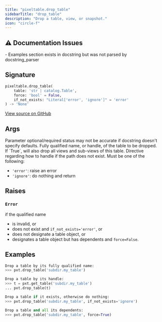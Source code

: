 ```yaml
---
title: "pixeltable.drop_table"
sidebarTitle: "drop_table"
description: "Drop a table, view, or snapshot."
icon: "circle-f"
---
```

## ⚠️ Documentation Issues

<Warning>
- Examples section exists in docstring but was not parsed by docstring_parser
</Warning>

## Signature

```python
pixeltable.drop_table(
    table: 'str | catalog.Table',
    force: 'bool' = False,
    if_not_exists: "Literal['error', 'ignore']" = 'error'
) -> 'None'
```

<a href="https://github.com/pixeltable/pixeltable/blob/main/pixeltable/globals.py#L497" target="_self">View source on GitHub</a>

## Args

<Note>
Parameter optional/required status may not be accurate if docstring doesn't specify defaults.
</Note>

<ParamField path="table" type="str | catalog.Table" required>
  Fully qualified name, or handle, of the table to be dropped.


</ParamField>

<ParamField path="force" type="bool" >
  If `True`, will also drop all views and sub-views of this table.


</ParamField>

<ParamField path="if_not_exists" type="Literal['error', 'ignore']" >
  Directive regarding how to handle if the path does not exist. Must be one of the following:

- `'error'`: raise an error
- `'ignore'`: do nothing and return

</ParamField>

## Raises

### `Error`

if the qualified name

- is invalid, or
- does not exist and `if_not_exists='error'`, or
- does not designate a table object, or
- designates a table object but has dependents and `force=False`.


## Examples

```python
Drop a table by its fully qualified name:
>>> pxt.drop_table('subdir.my_table')

Drop a table by its handle:
>>> t = pxt.get_table('subdir.my_table')
... pxt.drop_table(t)

Drop a table if it exists, otherwise do nothing:
>>> pxt.drop_table('subdir.my_table', if_not_exists='ignore')

Drop a table and all its dependents:
>>> pxt.drop_table('subdir.my_table', force=True)
```

